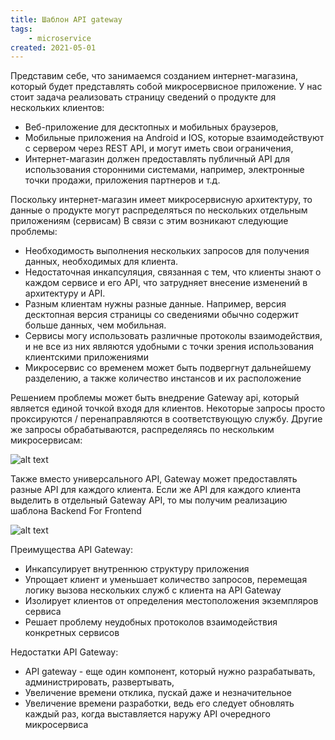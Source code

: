 ```yaml
---
title: Шаблон API gateway
tags:
    - microservice
created: 2021-05-01
---
```


Представим себе, что занимаемся созданием интернет-магазина, который будет представлять собой микросервисное приложение.
У нас стоит задача реализовать страницу сведений о продукте для нескольких клиентов:

* Веб-приложение для десктопных и мобильных браузеров,
* Мобильные приложения на Android и IOS, которые взаимодействуют с сервером через REST API, и могут иметь свои ограничения,
* Интернет-магазин должен предоставлять публичный API для использования сторонними системами, например, электронные точки продажи, приложения партнеров и т.д.

Поскольку интернет-магазин имеет микросервисную архитектуру, то данные о продукте могут распределяться по нескольких отдельным приложениям (сервисам)
В связи с этим возникают следующие проблемы:

* Необходимость выполнения нескольких запросов для получения данных, необходимых для клиента.
* Недостаточная инкапсуляция, связанная с тем, что клиенты знают о каждом сервисе и его API, что затрудняет внесение изменений в архитектуру и API.
* Разным клиентам нужны разные данные. Например, версия десктопная версия страницы со сведениями обычно содержит больше данных, чем мобильная.
* Сервисы могу использовать различные протоколы взаимодействия, и не все из них являются удобными с точки зрения использования клиентскими приложениями
* Микросервис со временем может быть подвергнут дальнейшему разделению, а также количество инстансов и их расположение

Решением проблемы может быть внедрение <Highlight>Gateway api</Highlight>, который является единой точкой входя для клиентов.
Некоторые запросы просто проксируются / перенаправляются в соответствующую службу. Другие же запросы обрабатываются, распределяясь по нескольким микросервисам:

![alt text](https://microservices.io/i/apigateway.jpg)

Также вместо универсального API, Gateway может предоставлять разные API для каждого клиента.
Если же API для каждого клиента выделить в отдельный Gateway API, то мы получим реализацию шаблона
<Underline>Backend For Frontend</Underline>

![alt text](https://microservices.io/i/bffe.png)

Преимущества API Gateway:

* Инкапсулирует внутреннюю структуру приложения
* Упрощает клиент и уменьшает количество запросов, перемещая логику вызова нескольких служб с клиента на API Gateway
* Изолирует клиентов от определения местоположения экземпляров сервиса
* Решает проблему неудобных протоколов взаимодействия конкретных сервисов

Недостатки API Gateway:

* API gateway - еще один компонент, который нужно разрабатывать, администрировать, развертывать,
* Увеличение времени отклика, пускай даже и незначительное
* Увеличение времени разработки, ведь его следует обновлять каждый раз, когда выставляется наружу API очередного микросервиса